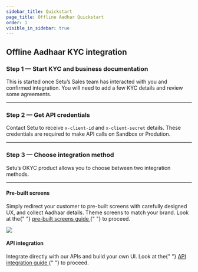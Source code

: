 ```yaml
---
sidebar_title: Quickstart
page_title: Offline Aadhar Quickstart
order: 1
visible_in_sidebar: true
---
```


## Offline Aadhaar KYC integration

### Step 1 — Start KYC and business documentation

This is started once Setu’s Sales team has interacted with you and confirmed integration. You will need to add a few KYC details and review some agreements.

<hr class="primary" />

### Step 2 — Get API credentials

Contact Setu to receive `x-client-id` and `x-client-secret` details. These credentials are required to make API calls on Sandbox or Prodution.

<hr class="primary" />

### Step 3 — Choose integration method

Setu’s OKYC product allows you to choose between two integration methods.

<hr class="tertiary" />

<Row>
  <Portion desktopSpan="half">
    <h4>Pre-built screens</h4>
    <p>
      Simply redirect your customer to pre-built screens with carefully designed
      UX, and collect Aadhaar details. Theme screens to match your brand. Look
      at the{" "}
      <a href="/data/okyc/pre-built-screens" target="_blank">
        pre-built screens guide
      </a>{" "}
      to proceed.
    </p>
    <img
      src="https://storage.googleapis.com/strapi-assets/latest/OKYC_flow_gif_2aa486fce6/OKYC_flow_gif_2aa486fce6.gif"
      style={{ width: "200px" }}
    />
  </Portion>
  <Portion desktopSpan="half">
    <h4>API integration</h4>
    <p>
      Integrate directly with our APIs and build your own UI. Look at the{" "}
      <a href="/data/okyc/api-integration" target="_blank">
        API integration guide
      </a>{" "}
      to proceed.
    </p>
  </Portion>
</Row>

<WasPageHelpful />
